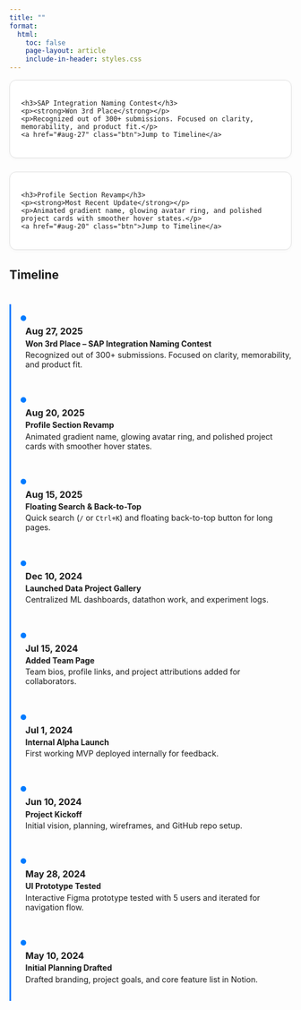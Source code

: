 ```yaml
---
title: ""
format:
  html:
    toc: false
    page-layout: article
    include-in-header: styles.css
---
```


<style>
/* Section layout */
.news-section {
  display: flex;
  gap: 1.5rem;
  flex-wrap: wrap;
  justify-content: center;
  margin-bottom: 2rem;
}

/* Card layout */
.news-card {
  flex: 1 1 320px;
  background-color: #ffffff;
  border: 1px solid #e0e0e0;
  border-radius: 12px;
  padding: 1.25rem;
  box-shadow: 0 2px 6px rgba(0,0,0,0.03);
  transition: all 0.2s ease;
}
.news-card:hover {
  box-shadow: 0 4px 12px rgba(0,0,0,0.08);
}
.news-card h3 {
  font-size: 1rem;
  font-weight: 600;
  margin-bottom: 0.3rem;
}
.news-card p {
  font-size: 0.88rem;
  margin: 0.2rem 0;
  color: #333;
}
.news-card .btn {
  display: inline-block;
  font-size: 0.8rem;
  margin-top: 0.6rem;
  background: #007bff;
  color: #fff;
  border: none;
  padding: 0.35rem 0.8rem;
  border-radius: 6px;
  text-decoration: none;
}
.news-card .btn:hover {
  background: #0056b3;
}

/* Timeline */
.timeline {
  position: relative;
  border-left: 3px solid #007bff;
  margin: 2.5rem auto;
  padding-left: 1.6rem;
  max-width: 780px;
}
.timeline-item {
  position: relative;
  padding: 1rem 0;
  scroll-margin-top: 80px;
}
.timeline-item::before {
  content: '';
  position: absolute;
  left: -11px;
  top: 1.15rem;
  width: 10px;
  height: 10px;
  background-color: #007bff;
  border-radius: 50%;
  border: 2px solid #fff;
}
.timeline-item h4 {
  font-size: 1rem;
  margin-bottom: 0.2rem;
}
.timeline-item p {
  font-size: 0.88rem;
  margin-top: 0.2rem;
}
.timeline-item.highlight {
  background-color: #e9f3ff;
  border-radius: 8px;
  padding-left: 1rem;
}
</style>

<div class="news-section">
  <div class="news-card">
    <h3>SAP Integration Naming Contest</h3>
    <p><strong>Won 3rd Place</strong></p>
    <p>Recognized out of 300+ submissions. Focused on clarity, memorability, and product fit.</p>
    <a href="#aug-27" class="btn">Jump to Timeline</a>
  </div>
  <div class="news-card">
    <h3>Profile Section Revamp</h3>
    <p><strong>Most Recent Update</strong></p>
    <p>Animated gradient name, glowing avatar ring, and polished project cards with smoother hover states.</p>
    <a href="#aug-20" class="btn">Jump to Timeline</a>
  </div>
</div>

## Timeline

<div class="timeline">

<div class="timeline-item" id="aug-27">
<h4>Aug 27, 2025</h4>
<strong>Won 3rd Place – SAP Integration Naming Contest</strong>
<p>Recognized out of 300+ submissions. Focused on clarity, memorability, and product fit.</p>
</div>

<div class="timeline-item" id="aug-20">
<h4>Aug 20, 2025</h4>
<strong>Profile Section Revamp</strong>
<p>Animated gradient name, glowing avatar ring, and polished project cards with smoother hover states.</p>
</div>

<div class="timeline-item" id="aug-15">
<h4>Aug 15, 2025</h4>
<strong>Floating Search & Back-to-Top</strong>
<p>Quick search (<code>/</code> or <code>Ctrl+K</code>) and floating back-to-top button for long pages.</p>
</div>

<div class="timeline-item" id="dec-10">
<h4>Dec 10, 2024</h4>
<strong>Launched Data Project Gallery</strong>
<p>Centralized ML dashboards, datathon work, and experiment logs.</p>
</div>

<div class="timeline-item" id="jul-15">
<h4>Jul 15, 2024</h4>
<strong>Added Team Page</strong>
<p>Team bios, profile links, and project attributions added for collaborators.</p>
</div>

<div class="timeline-item" id="jul-01">
<h4>Jul 1, 2024</h4>
<strong>Internal Alpha Launch</strong>
<p>First working MVP deployed internally for feedback.</p>
</div>

<div class="timeline-item" id="jun-10">
<h4>Jun 10, 2024</h4>
<strong>Project Kickoff</strong>
<p>Initial vision, planning, wireframes, and GitHub repo setup.</p>
</div>

<div class="timeline-item" id="may-28">
<h4>May 28, 2024</h4>
<strong>UI Prototype Tested</strong>
<p>Interactive Figma prototype tested with 5 users and iterated for navigation flow.</p>
</div>

<div class="timeline-item" id="may-10">
<h4>May 10, 2024</h4>
<strong>Initial Planning Drafted</strong>
<p>Drafted branding, project goals, and core feature list in Notion.</p>
</div>

</div>

<script>
document.querySelectorAll('.btn').forEach(btn => {
  btn.addEventListener('click', function (e) {
    e.preventDefault();
    document.querySelectorAll('.timeline-item').forEach(i => i.classList.remove('highlight'));
    const target = document.querySelector(this.getAttribute('href'));
    if (target) {
      target.scrollIntoView({ behavior: 'smooth', block: 'center' });
      target.classList.add('highlight');
      setTimeout(() => target.classList.remove('highlight'), 1800);
    }
  });
});
</script>
